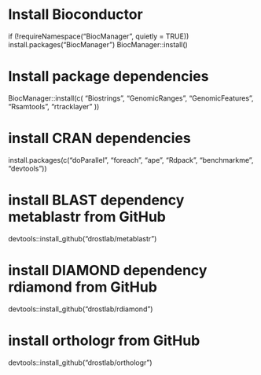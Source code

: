 # Install Bioconductor
if (!requireNamespace("BiocManager", quietly = TRUE))
    install.packages("BiocManager")
BiocManager::install()

# Install package dependencies
BiocManager::install(c(
        "Biostrings",
        "GenomicRanges",
        "GenomicFeatures",
        "Rsamtools",
        "rtracklayer"
))

# install CRAN dependencies
install.packages(c("doParallel", "foreach", "ape", "Rdpack", "benchmarkme", "devtools"))

# install BLAST dependency metablastr from GitHub
devtools::install_github("drostlab/metablastr")

# install DIAMOND dependency rdiamond from GitHub
devtools::install_github("drostlab/rdiamond")

# install orthologr from GitHub
devtools::install_github("drostlab/orthologr")



